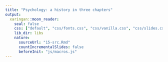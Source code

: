 ```yaml
---
title: "Psychology: a history in three chapters"
output:
  xaringan::moon_reader:
    seal: false
    css: ["default", "css/fonts.css", "css/vanilla.css", "css/slides.css"]
    lib_dir: libs
    nature:
      sourceUrl: "15-src.Rmd"
      countIncrementalSlides: false
      beforeInit: "js/macros.js" 
--- 
```

